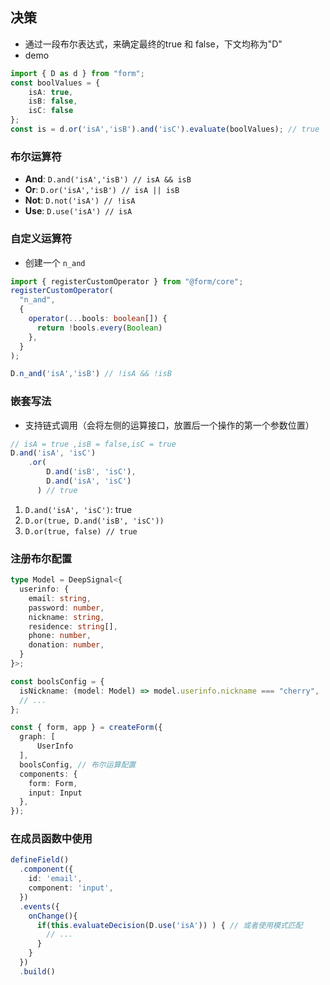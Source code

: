 ## 决策

- 通过一段布尔表达式，来确定最终的true 和 false，下文均称为"D"
- demo

```typescript
import { D as d } from "form";
const boolValues = {
    isA: true,
    isB: false,
    isC: false
};
const is = d.or('isA','isB').and('isC').evaluate(boolValues); // true
```

### 布尔运算符

- **And**: `D.and('isA','isB') // isA && isB`
- **Or**: `D.or('isA','isB') // isA || isB`
- **Not**: `D.not('isA') // !isA`
- **Use**: `D.use('isA') // isA`

### 自定义运算符

- 创建一个 `n_and`

```typescript
import { registerCustomOperator } from "@form/core";
registerCustomOperator(
  "n_and",
  {
    operator(...bools: boolean[]) {
      return !bools.every(Boolean)
    },
  }
);

D.n_and('isA','isB') // !isA && !isB
```

### 嵌套写法

- 支持链式调用（会将左侧的运算接口，放置后一个操作的第一个参数位置）

```typescript
// isA = true ,isB = false,isC = true
D.and('isA', 'isC')
    .or(
        D.and('isB', 'isC'),
        D.and('isA', 'isC')
      ) // true
```

1. `D.and('isA', 'isC')`: true
2. `D.or(true, D.and('isB', 'isC'))`
3. `D.or(true, false) // true`

### 注册布尔配置

```typescript
type Model = DeepSignal<{
  userinfo: {
    email: string,
    password: number,
    nickname: string,
    residence: string[],
    phone: number,
    donation: number,
  }
}>;

const boolsConfig = {
  isNickname: (model: Model) => model.userinfo.nickname === "cherry",
  // ...
};

const { form, app } = createForm({
  graph: [
      UserInfo
  ],
  boolsConfig, // 布尔运算配置
  components: {
    form: Form,
    input: Input
  },
});
```

### 在成员函数中使用

```typescript
defineField()
  .component({
    id: 'email',
    component: 'input',
  })
  .events({
    onChange(){
      if(this.evaluateDecision(D.use('isA')) ) { // 或者使用模式匹配
        // ...
      }
    }
  })
  .build()
```
